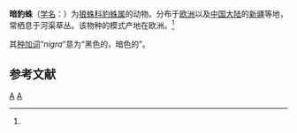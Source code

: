 {{Speciesbox
| genus = Pardosa
| species = nigra
| authority = C.L.Koch, 1834<ref name='id13879'>{{cite web| url =http://www.bioinfo.cn/db05/BjdwSpecies.php?action=view&id=13879| title =暗豹蛛| work =《中国动物物种编目数据库》| publisher =中国科学院微生物研究所| author =中国科学院动物研究所| accessdate =2009-04-28| deadurl =yes| archiveurl =https://web.archive.org/web/20160305105556/http://www.bioinfo.cn/db05/BjdwSpecies.php?action=view&id=13879| archivedate =2016-03-05}}</ref>
}}

'''暗豹蛛'''（[[学名|学名]]：{{lang|la|''Pardosa nigra''}}）为[[狼蛛科|狼蛛科]][[豹蛛属|豹蛛属]]的动物。分布于[[欧洲|欧洲]]以及[[中国大陆|中国大陆]]的[[新疆|新疆]]等地，常栖息于河渠草丛。该物种的模式产地在欧洲。<ref name='id13879'/>

其[[种加词|种加词]]“''nigra''”意为“黑色的，暗色的”。

== 参考文献 ==
{{reflist}}

{{Taxonbar|from=Q2510946}}

[[Category:豹蛛属|A]]
[[Category:1834年描述的动物|A]]


{{蜘蛛小作品}}